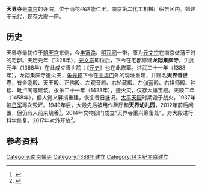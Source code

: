 {{文物保护单位
|名称=天界寺
|图片=长干里客金陵四十八景图_天界招提.jpg
|说明 =天界招提
|级别=县级
|市/县名 =雨花台区
|所在=[[雨花台区|雨花台区]]第二化工机械厂
|时代=明代
|分类 =古建筑
|登录=1982年
}}
'''天界寺'''是[[南京|南京]]的寺院，位于雨花西路能仁里，南京第二化工机械厂宿舍区内。始建于[[元代|元代]]，现存大殿一座。

==历史==
天界寺最初位于[[南京朝天宫|朝天宫]]东侧，今[[丰富路|丰富路]]、[[明瓦廊|明瓦廊]]一带，原为[[元文宗|元文宗]]在南京做藩王时的宅邸。天历元年（1328年），[[元文宗|元文宗]]即位后，下令在宅邸修建'''龙翔集庆寺'''。洪武元年（1368年）在此成立善世院；《[[元史|元史]]》也在此修纂。洪武二十一年（1388年），龙翔集庆寺遭火灾，[[朱元璋|朱元璋]]下令在[[中华门|中华门]]外的现址重建，并赐名'''天界善世寺'''，有金刚殿、天王殿、正佛殿、左观音殿、右轮藏殿、左伽蓝殿、右祖师殿、钟楼、毗卢阁等建筑。永乐二十一年（1423年），遭火灾，仅存大雄宝殿。天顺二年（1458年），僧人觉义募捐重建，恢复昔日盛况。[[太平天国|太平天国]]时期毁于战火，1937年被[[侵华日军|日军]]再次毁坏。1949年后，大殿先后被用作舞厅和'''天界幼儿园'''，2012年前后闲置，但仍有人前来烧香<ref>{{Cite web|title=明朝天界寺：闲置多年仍有香火 曾被用作幼儿园|url=http://fo.ifeng.com/fojiaolvyou/detail_2014_08/26/38507664_0.shtml|accessdate=2021-04-02|work=fo.ifeng.com|archive-date=2021-04-21|archive-url=https://web.archive.org/web/20210421140013/https://fo.ifeng.com/fojiaolvyou/detail_2014_08/26/38507664_0.shtml|dead-url=no}}</ref>。2014年文物部门成立“天界寺重兴筹备处”，对大殿进行科学修复，2017年对外开放<ref>{{Cite web|title=“明代三大寺”之一 天界寺修复后开放（图）_手机凤凰网|url=https://ijs.ifeng.com/5424733/news.shtml?&back|accessdate=2021-04-02|work=ijs.ifeng.com|archive-date=2021-04-21|archive-url=https://web.archive.org/web/20210421140934/https://ijs.ifeng.com/5424733/news.shtml?&back|dead-url=no}}</ref>。

==参考资料==
{{reflist}}
{{金陵梵刹志}}
{{金陵四十八景}}
[[Category:南京佛寺|Category:南京佛寺]]
[[Category:1388年建立|Category:1388年建立]]
[[Category:14世纪南京建立|Category:14世纪南京建立]]